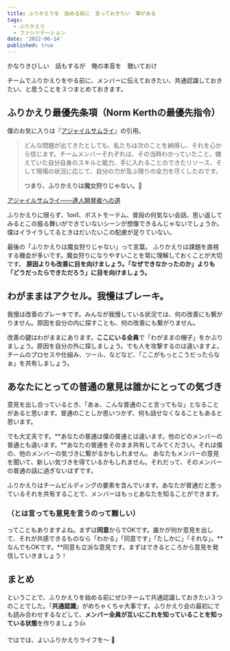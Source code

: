 ```yaml
---
title: ふりかえりを　始める前に　言っておきたい　事がある
tags:
  - ふりかえり
  - ファシリテーション
date: '2022-06-14'
published: true
---
```


かなりきびしい　話もするが　俺の本音を　聴いておけ

チームでふりかえりをやる前に、メンバーに伝えておきたい、共通認識しておきたい、と思うことを３つまとめておきます。

## ふりかえり最優先条項（Norm Kerthの最優先指令）

僕のお気に入りは『[アジャイルサムライ](https://amzn.to/4blZUvI)』の引用。

> どんな問題が出てきたとしても、私たちは次のことを納得し、それを心から信じます。チームメンバーそれぞれは、その当時わかっていたこと、備えていた自分自身のスキルと能力、手に入れることのできたリソース、そして現場の状況に応じて、自分の力が及ぶ限りの全力を尽くしたのです。
>
> **つまり、ふりかえりは魔女狩りじゃない。🧙**

[アジャイルサムライ――達人開発者への道](https://amzn.to/4blZUvI)

ふりかえりに限らず、1on1、ポストモーテム、普段の何気ない会話、思い返してみるとこの振る舞いができていないシーンが想像できるんじゃないでしょうか。僕はイライラしてるときはだいたいこの配慮が足りていない。

最後の「ふりかえりは魔女狩りじゃない」って言葉。
ふりかえりは課題を直視する機会が多いです。魔女狩りになりやすいことを常に理解しておくことが大切です。
**原因よりも改善に目を向けましょう。「なぜできなかったのか」よりも「どうだったらできただろう」に目を向けましょう。**

## わがままはアクセル。我慢はブレーキ。

我慢は改善のブレーキです。みんなが我慢している状況では、何の改善にも繋がりません。原因を自分の内に探すことも、何の改善にも繋がりません。

改善の鍵はわがままにあります。**ここにいる全員**で「わがままの帽子」をかぶりましょう。原因を自分の外に探しましょう。でも人を攻撃するのは違いますよ。チームのプロセスや仕組み、ツール、などなど、「ここがもっとこうだったらなぁ」を共有しましょう。

## あなたにとっての普通の意見は誰かにとっての気づき

意見を出し合っているとき、「あぁ、こんな普通のこと言ってもな」となることがあると思います。普通のことしか思いつかず、何も話せなくなることもあると思います。

でも大丈夫です。**あなたの普通は僕の普通とは違います。他のどのメンバーの普通とも違います。**あなたの普通をそのまま共有してみてください。それは僕の、他のメンバーの気づきに繋がるかもしれません。
あなたもメンバーの意見を聞いて、新しい気づきを得ているかもしれません。それだって、そのメンバーの普通の話に過ぎないはずです。

ふりかえりはチームビルディングの要素を含んでいます。あなたが普通だと思っているそれを共有することで、メンバーはもっとあなたを知ることができます。

### （とは言っても意見を言うのって難しい）

ってこともありますよね。まずは**同意**からでOKです。誰かが何か意見を出して、それが共感できるものなら「わかる」「同意です」「たしかに」「それな」。**なんでもOKです。**同意も立派な意見です。まずはできるところから意見を発信していきましょう！

## まとめ

ということで、ふりかえりを始める前にぜひチームで共通認識しておきたい３つのことでした。「**共通認識**」がめちゃくちゃ大事です。ふりかえり会の最初にでも読み合わせするなどして、**メンバー全員が互いにこれを知っていることを知っている状態**を作りましょう👍

ではでは、よいふりかえりライフを〜 🤞
